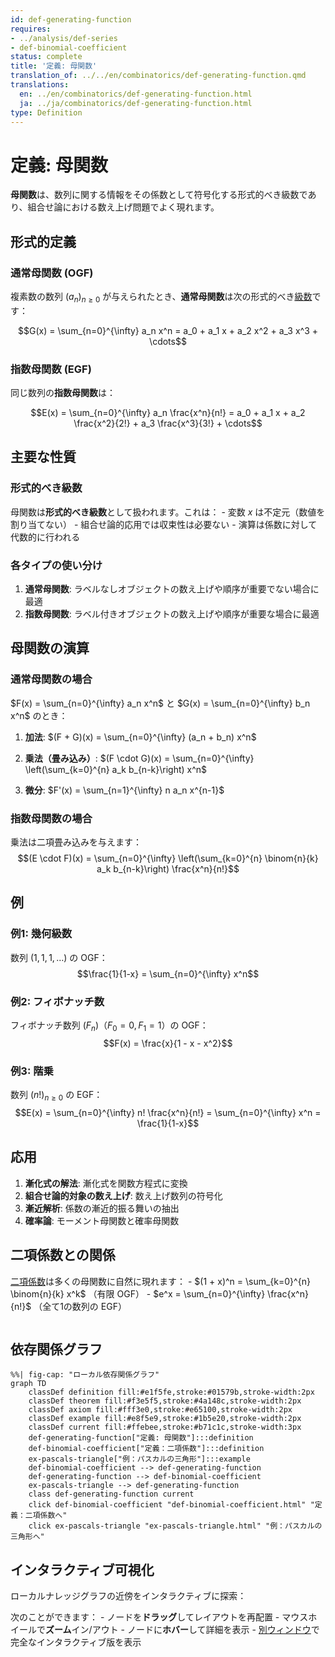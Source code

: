 ```yaml
---
id: def-generating-function
requires:
- ../analysis/def-series
- def-binomial-coefficient
status: complete
title: '定義: 母関数'
translation_of: ../../en/combinatorics/def-generating-function.qmd
translations:
  en: ../en/combinatorics/def-generating-function.html
  ja: ../ja/combinatorics/def-generating-function.html
type: Definition
---
```


# 定義: 母関数

**母関数**は、数列に関する情報をその係数として符号化する形式的べき級数であり、組合せ論における数え上げ問題でよく現れます。

## 形式的定義

### 通常母関数 (OGF)

複素数の数列 $(a_n)_{n \geq 0}$ が与えられたとき、**通常母関数**は次の形式的べき[級数](../analysis/def-series.qmd)です：

$$G(x) = \sum_{n=0}^{\infty} a_n x^n = a_0 + a_1 x + a_2 x^2 + a_3 x^3 + \cdots$$

### 指数母関数 (EGF)

同じ数列の**指数母関数**は：

$$E(x) = \sum_{n=0}^{\infty} a_n \frac{x^n}{n!} = a_0 + a_1 x + a_2 \frac{x^2}{2!} + a_3 \frac{x^3}{3!} + \cdots$$

## 主要な性質

### 形式的べき級数

母関数は**形式的べき級数**として扱われます。これは：
- 変数 $x$ は不定元（数値を割り当てない）
- 組合せ論的応用では収束性は必要ない
- 演算は係数に対して代数的に行われる

### 各タイプの使い分け

1. **通常母関数**: ラベルなしオブジェクトの数え上げや順序が重要でない場合に最適
2. **指数母関数**: ラベル付きオブジェクトの数え上げや順序が重要な場合に最適

## 母関数の演算

### 通常母関数の場合

$F(x) = \sum_{n=0}^{\infty} a_n x^n$ と $G(x) = \sum_{n=0}^{\infty} b_n x^n$ のとき：

1. **加法**: $(F + G)(x) = \sum_{n=0}^{\infty} (a_n + b_n) x^n$

2. **乗法（畳み込み）**: $(F \cdot G)(x) = \sum_{n=0}^{\infty} \left(\sum_{k=0}^{n} a_k b_{n-k}\right) x^n$

3. **微分**: $F'(x) = \sum_{n=1}^{\infty} n a_n x^{n-1}$

### 指数母関数の場合

乗法は二項畳み込みを与えます：
$$(E \cdot F)(x) = \sum_{n=0}^{\infty} \left(\sum_{k=0}^{n} \binom{n}{k} a_k b_{n-k}\right) \frac{x^n}{n!}$$

## 例

### 例1: 幾何級数

数列 $(1, 1, 1, \ldots)$ の OGF：
$$\frac{1}{1-x} = \sum_{n=0}^{\infty} x^n$$

### 例2: フィボナッチ数

フィボナッチ数列 $(F_n)$（$F_0 = 0, F_1 = 1$）の OGF：
$$F(x) = \frac{x}{1 - x - x^2}$$

### 例3: 階乗

数列 $(n!)_{n \geq 0}$ の EGF：
$$E(x) = \sum_{n=0}^{\infty} n! \frac{x^n}{n!} = \sum_{n=0}^{\infty} x^n = \frac{1}{1-x}$$

## 応用

1. **漸化式の解法**: 漸化式を関数方程式に変換
2. **組合せ論的対象の数え上げ**: 数え上げ数列の符号化
3. **漸近解析**: 係数の漸近的振る舞いの抽出
4. **確率論**: モーメント母関数と確率母関数

## 二項係数との関係

[二項係数](def-binomial-coefficient.qmd)は多くの母関数に自然に現れます：
- $(1 + x)^n = \sum_{k=0}^{n} \binom{n}{k} x^k$ （有限 OGF）
- $e^x = \sum_{n=0}^{\infty} \frac{x^n}{n!}$ （全て1の数列の EGF）

```mermaid
```

## 依存関係グラフ

```mermaid
%%| fig-cap: "ローカル依存関係グラフ"
graph TD
    classDef definition fill:#e1f5fe,stroke:#01579b,stroke-width:2px
    classDef theorem fill:#f3e5f5,stroke:#4a148c,stroke-width:2px
    classDef axiom fill:#fff3e0,stroke:#e65100,stroke-width:2px
    classDef example fill:#e8f5e9,stroke:#1b5e20,stroke-width:2px
    classDef current fill:#ffebee,stroke:#b71c1c,stroke-width:3px
    def-generating-function["定義: 母関数"]:::definition
    def-binomial-coefficient["定義：二項係数"]:::definition
    ex-pascals-triangle["例：パスカルの三角形"]:::example
    def-binomial-coefficient --> def-generating-function
    def-generating-function --> def-binomial-coefficient
    ex-pascals-triangle --> def-generating-function
    class def-generating-function current
    click def-binomial-coefficient "def-binomial-coefficient.html" "定義：二項係数へ"
    click ex-pascals-triangle "ex-pascals-triangle.html" "例：パスカルの三角形へ"
```

## インタラクティブ可視化

ローカルナレッジグラフの近傍をインタラクティブに探索：

::: {.graph-viz data-id="def-generating-function" data-width="700" data-height="500"}
:::

次のことができます：
- ノードを**ドラッグ**してレイアウトを再配置
- マウスホイールで**ズーム**イン/アウト
- ノードに**ホバー**して詳細を表示
- [別ウィンドウ](../../output/interactive/ja/def-generating-function.html){target="_blank"}で完全なインタラクティブ版を表示
